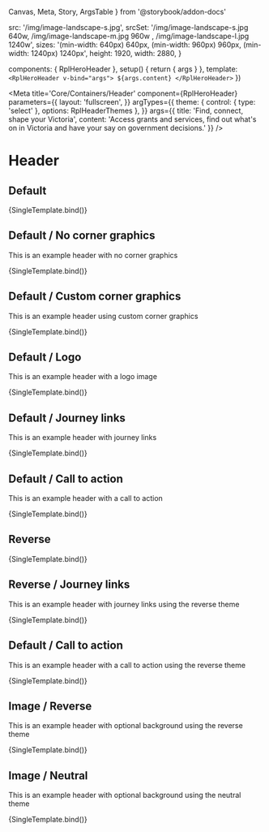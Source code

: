   Canvas,
  Meta,
  Story,
  ArgsTable
} from '@storybook/addon-docs'

  src: '/img/image-landscape-s.jpg',
  srcSet: '/img/image-landscape-s.jpg 640w, /img/image-landscape-m.jpg 960w , /img/image-landscape-l.jpg 1240w',
  sizes: '(min-width: 640px) 640px, (min-width: 960px) 960px, (min-width: 1240px) 1240px',
  height: 1920,
  width: 2880,
}

  components: { RplHeroHeader },
  setup() {
    return { args }
  },
  template: `
    <RplHeroHeader v-bind="args">
      ${args.content}
    </RplHeroHeader>
  `
})

<Meta
  title='Core/Containers/Header'
  component={RplHeroHeader}
  parameters={{
    layout: 'fullscreen',
  }}
  argTypes={{
    theme: {
      control: { type: 'select' },
      options: RplHeaderThemes
    },
  }}
  args={{
    title: 'Find, connect, shape your Victoria',
    content: 'Access grants and services, find out what\'s on in Victoria and have your say on government decisions.'
  }}
/>

# Header
## Default

<ArgsTable of={RplHeroHeader} />

<Canvas>
  <Story
    name='Default'
    play={a11yStoryCheck}
    argTypes={{
      cornerTop: {
        control: { type: 'text' },
      },
      cornerBottom: {
        control: { type: 'text' },
      },
    }}
    args={{
    }}
  >
    {SingleTemplate.bind()}
  </Story>
</Canvas>

## Default / No corner graphics

This is an example header with no corner graphics

<Canvas>
  <Story
    name='Default/No corner graphics'
    play={a11yStoryCheck}
    args={{
      cornerTop: false,
      cornerBottom: false
    }}
  >
    {SingleTemplate.bind()}
  </Story>
</Canvas>

## Default / Custom corner graphics

This is an example header using custom corner graphics

<Canvas>
  <Story
    name='Default/Custom corner graphics'
    play={a11yStoryCheck}
    args={{
      cornerTop: '/img/hero-corner-top.png',
      cornerBottom: '/img/hero-corner-bottom.png'
    }}
  >
    {SingleTemplate.bind()}
  </Story>
</Canvas>

## Default / Logo

This is an example header with a logo image

<Canvas>
  <Story
    name='Default/Logo'
    play={a11yStoryCheck}
    args={{
      cornerTop: true,
      logo: {
        src: svgPlaceholder({ width: 300, height: 200 }),
        alt: 'A description of the logo'
      }
    }}
  >
    {SingleTemplate.bind()}
  </Story>
</Canvas>

## Default / Journey links

This is an example header with journey links

<Canvas>
  <Story
    name='Default/Journey links'
    play={a11yStoryCheck}
    args={{
      links: {
        title: 'Want to know more',
        items: [
          {text: 'First links', url: '#first'},
          {text: 'Second link', url: '#second'},
          {text: 'A third link', url: '#third'},
        ]
      }
    }}
  >
    {SingleTemplate.bind()}
  </Story>
</Canvas>

## Default / Call to action

This is an example header with a call to action

<Canvas>
  <Story
    name='Default/Call to action'
    play={a11yStoryCheck}
    args={{
      primaryAction: { text: 'Primary action', url: '#primary' },
      secondaryAction: { title: 'Want to know more', text: 'Secondary action', url: '#secondary' },
    }}
  >
    {SingleTemplate.bind()}
  </Story>
</Canvas>

## Reverse

<ArgsTable of={RplHeroHeader} />

<Canvas>
  <Story
    name='Reverse'
    play={a11yStoryCheck}
    argTypes={{
      cornerTop: {
        control: { type: 'text' },
      },
      cornerBottom: {
        control: { type: 'text' },
      },
    }}
    args={{
      theme: 'reverse',
    }}
  >
    {SingleTemplate.bind()}
  </Story>
</Canvas>

## Reverse / Journey links

This is an example header with journey links using the reverse theme

<Canvas>
  <Story
    name='Reverse/Journey links'
    play={a11yStoryCheck}
    args={{
      theme: 'reverse',
      links: {
        title: 'Want to know more',
        items: [
          {text: 'First links', url: '#first'},
          {text: 'Second link', url: '#second'},
          {text: 'A third link', url: '#third'},
        ]
      }
    }}
  >
    {SingleTemplate.bind()}
  </Story>
</Canvas>

## Default / Call to action

This is an example header with a call to action using the reverse theme

<Canvas>
  <Story
    name='Reverse/Call to action'
    play={a11yStoryCheck}
    args={{
      theme: 'reverse',
      primaryAction: { text: 'Primary action', url: '#primary' },
      secondaryAction: { title: 'Want to know more', text: 'Secondary action', url: '#secondary' },
    }}
  >
    {SingleTemplate.bind()}
  </Story>
</Canvas>

## Image / Reverse

This is an example header with optional background using the reverse theme

<Canvas>
  <Story
    name='Image/Reverse'
    play={a11yStoryCheck}
    args={{
      theme: 'reverse',
      background: backgroundSample,
      cornerTop: false,
      cornerBottom: false
    }}
  >
    {SingleTemplate.bind()}
  </Story>
</Canvas>

## Image / Neutral

This is an example header with optional background using the neutral theme

<Canvas>
  <Story
    name='Image/Neutral'
    play={a11yStoryCheck}
    args={{
      theme: 'neutral',
      background: backgroundSample,
      cornerTop: false,
      cornerBottom: false
    }}
  >
    {SingleTemplate.bind()}
  </Story>
</Canvas>
